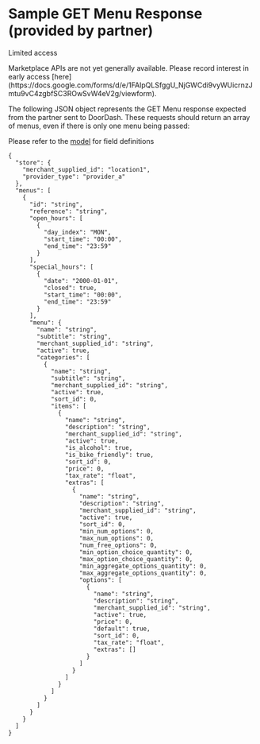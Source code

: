 # Sample GET Menu Response (provided by partner)

Limited access

<Warning>
Marketplace APIs are not yet generally available. Please record interest in early access [here](https://docs.google.com/forms/d/e/1FAIpQLSfggU_NjGWCdi9vyWUicrnzJmtu9vC4zgbfSC3ROwSvW4eV2g/viewform).
</Warning>

The following JSON object represents the GET Menu response expected from the partner sent to DoorDash. These requests should return an array of menus, even if there is only one menu being passed:

Please refer to the [model](/en-US/docs/marketplace/how_to/menu_integration) for field definitions

```
{  
  "store": {  
    "merchant_supplied_id": "location1",  
    "provider_type": "provider_a"  
  },  
  "menus": [  
    {  
      "id": "string",  
      "reference": "string",  
      "open_hours": [  
        {  
          "day_index": "MON",  
          "start_time": "00:00",  
          "end_time": "23:59"  
        }  
      ],  
      "special_hours": [  
        {  
          "date": "2000-01-01",  
          "closed": true,  
          "start_time": "00:00",  
          "end_time": "23:59"  
        }  
      ],  
      "menu": {  
        "name": "string",  
        "subtitle": "string",  
        "merchant_supplied_id": "string",  
        "active": true,  
        "categories": [  
          {  
            "name": "string",  
            "subtitle": "string",  
            "merchant_supplied_id": "string",  
            "active": true,  
            "sort_id": 0,  
            "items": [  
              {  
                "name": "string",  
                "description": "string",  
                "merchant_supplied_id": "string",  
                "active": true,  
                "is_alcohol": true,  
                "is_bike_friendly": true,  
                "sort_id": 0,  
                "price": 0,  
                "tax_rate": "float",  
                "extras": [  
                  {  
                    "name": "string",  
                    "description": "string",  
                    "merchant_supplied_id": "string",  
                    "active": true,  
                    "sort_id": 0,  
                    "min_num_options": 0,  
                    "max_num_options": 0,  
                    "num_free_options": 0,  
                    "min_option_choice_quantity": 0,  
                    "max_option_choice_quantity": 0,  
                    "min_aggregate_options_quantity": 0,  
                    "max_aggregate_options_quantity": 0,  
                    "options": [  
                      {  
                        "name": "string",  
                        "description": "string",  
                        "merchant_supplied_id": "string",  
                        "active": true,  
                        "price": 0,  
                        "default": true,  
                        "sort_id": 0,  
                        "tax_rate": "float",  
                        "extras": []  
                      }  
                    ]  
                  }  
                ]  
              }  
            ]  
          }  
        ]  
      }  
    }  
  ]  
}  

```

